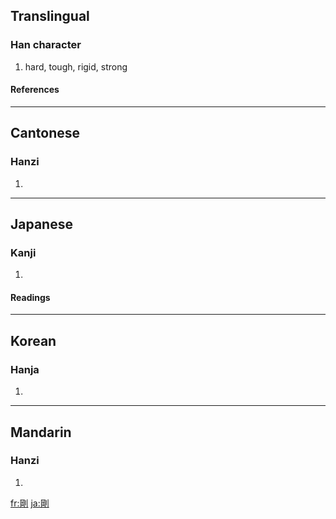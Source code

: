 {{see|刚}}

==Translingual==
===Han character===
{{Han char|rn=18|rad=刀|as=08|sn=10|four=7220<sub>0</sub>|canj=月山中弓 (BULN)|ids=⿰[[岡]][[刂]]}}
# hard, tough, rigid, strong
====References====
{{Han ref|kx=0141.110|dkj=02042|dj=0320.170|hdz=10344.100|uh=525B|ud=21083|bh=ADE8|bd=44520}}
----

==Cantonese==
===Hanzi===
{{yue-hanzi|jyut=|y=gong1}}
# {{defn|Cantonese}}
----
==Japanese==
===Kanji===
{{ja-kanji|grade=c|rs=刀08}}
# {{defn|Japanese}}
====Readings====
{{ja-readings|on=[[ごう]] (gō)|kun=[[つよい]] (tsuyoi), [[こわい]] (kowai)}}
----
==Korean==
===Hanja===
{{ko-hanja|hangeul=강|rv=gang|mr=kang}}
# {{defn|Korean}}
----
==Mandarin==
===Hanzi===
{{cmn-hanzi|sim=刚|pin=[[gāng]] ([[gang1]])|wg=kang<sup>1</sup>}}
# {{defn|Mandarin}}

[[fr:剛]]
[[ja:剛]]